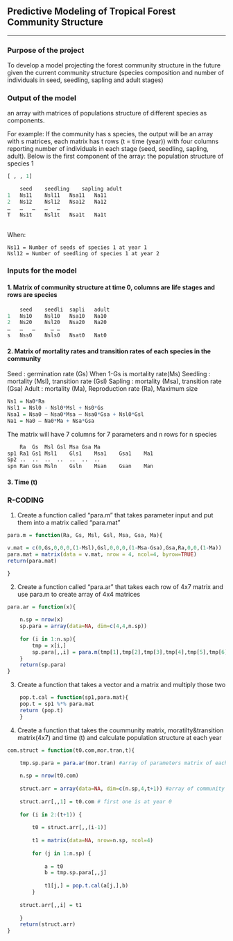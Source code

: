 ## Predictive Modeling of Tropical Forest Community Structure

---

### Purpose of the project
To develop a model projecting the forest community structure in the future given the current community structure (species composition and number of individuals in seed, seedling, sapling and adult stages)

### Output of the model
an array with matrices of populations structure of different species as components.

For example: If the community has s species, the output will be an array with s matrices, each matrix has t rows (t = time (year)) with four columns reporting number of individuals in each stage (seed, seedling, sapling, adult).  Below is the first component of the array: the population structure of species 1

```r
[ , , 1]

	seed	seedling	sapling	adult
1	Ns11	Nsl11	Nsa11	Na11
2	Ns12	Nsl12	Nsa12	Na12
…	…	…	…	…
T	Ns1t	Nsl1t	Nsa1t	Na1t
	
```

When:
	
	Ns11 = Number of seeds of species 1 at year 1
	Nsl12 = Number of seedling of species 1 at year 2


### Inputs for the model
#### 1. Matrix of community structure at time 0, columns are life stages and rows are species

```r

	seed	seedli	sapli	adult
1	Ns10	Nsl10	Nsa10	Na10
2	Ns20	Nsl20	Nsa20	Na20
…	…	…	  …	…
s	Nss0	Nsls0	Nsat0	Nat0

```

#### 2. Matrix of mortality rates and transition rates of each species in the community

Seed : germination rate (Gs) When 1-Gs is  mortality rate(Ms)
Seedling : mortality (Msl), transition rate (Gsl)
Sapling : mortality (Msa), transition rate (Gsa)
Adult : mortality (Ma), Reproduction rate (Ra), Maximum size

```r

Ns1 = Na0*Ra
Nsl1 = Nsl0 - Nsl0*Msl + Ns0*Gs
Nsa1 = Nsa0 – Nsa0*Msa – Nsa0*Gsa + Nsl0*Gsl
Na1 = Na0 – Na0*Ma + Nsa*Gsa

```
The matrix will have 7 columns for 7 parameters and n rows for n species

```r

	Ra	Gs	Msl	Gsl	Msa	Gsa	Ma
sp1	Ra1	Gs1	Msl1	Gls1	Msa1	Gsa1	Ma1
Sp2	..	..	..	..	..	..	..
spn	Ran	Gsn	Msln	Gsln	Msan	Gsan	Man

```

#### 3. Time (t)

### R-CODING

1. Create a function called "para.m" that takes parameter input and put them into a matrix
called "para.mat"

```r

para.m = function(Ra, Gs, Msl, Gsl, Msa, Gsa, Ma){

v.mat = c(0,Gs,0,0,0,(1-Msl),Gsl,0,0,0,(1-Msa-Gsa),Gsa,Ra,0,0,(1-Ma))
para.mat = matrix(data = v.mat, nrow = 4, ncol=4, byrow=TRUE)
return(para.mat)

}

```

2. Create a function called "para.ar" that takes each row of 4x7 matrix and use para.m 
to create array of 4x4 matrices

```r

para.ar = function(x){
	
	n.sp = nrow(x)
	sp.para = array(data=NA, dim=c(4,4,n.sp))
	
	for (i in 1:n.sp){
		tmp = x[i,]
		sp.para[,,i] = para.m(tmp[1],tmp[2],tmp[3],tmp[4],tmp[5],tmp[6],tmp[7])
	}
	return(sp.para)
}

```

3. Create a function that takes a vector and a matrix and multiply those two

```r

	pop.t.cal = function(sp1,para.mat){
	pop.t = sp1 %*% para.mat
	return (pop.t)
	}

```

4. Create a function that takes the coummunity matrix, moratilty&transition matrix(4x7) 
and time (t) and calculate population structure at each year

```r
com.struct = function(t0.com,mor.tran,t){

	tmp.sp.para = para.ar(mor.tran) #array of parameters matrix of each species
	
	n.sp = nrow(t0.com)
	
	struct.arr = array(data=NA, dim=c(n.sp,4,t+1)) #array of community structure at each time step
	
	struct.arr[,,1] = t0.com # first one is at year 0
	
	for (i in 2:(t+1)) {
	
		t0 = struct.arr[,,(i-1)]
	
		t1 = matrix(data=NA, nrow=n.sp, ncol=4)
	
		for (j in 1:n.sp) {
		
			a = t0
			b = tmp.sp.para[,,j]
		
			t1[j,] = pop.t.cal(a[j,],b)
		}
	
	struct.arr[,,i] = t1
		
	}
	return(struct.arr)
}

```